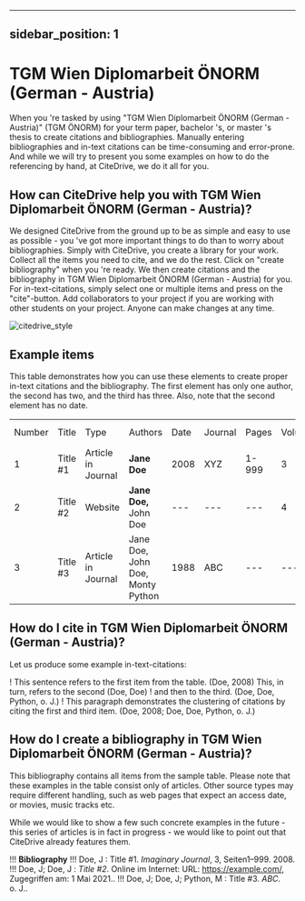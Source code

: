 
---
sidebar_position: 1
---

# TGM Wien Diplomarbeit ÖNORM (German - Austria)

When you 're tasked by using "TGM Wien Diplomarbeit ÖNORM (German - Austria)" (TGM ÖNORM) for your term paper, bachelor 's, or master 's thesis to create citations and bibliographies.
Manually entering bibliographies and in-text citations can be time-consuming and error-prone. And while we will try to present you some examples on how to do the referencing by hand, at CiteDrive, we do it all for you.

<!---
## About  TGM Wien Diplomarbeit ÖNORM (German - Austria)

* Title: TGM Wien Diplomarbeit ÖNORM (German - Austria)
* Short Title (Id): TGM ÖNORM)
* Authors: TGM Wien Diplomarbeit ÖNORM (German - Austria)
* Download: TGM Wien Diplomarbeit ÖNORM (German - Austria)
 --->

## How can CiteDrive help you with TGM Wien Diplomarbeit ÖNORM (German - Austria)?

We designed CiteDrive from the ground up to be as simple and easy to use as possible - you 've got more important things to do than to worry about bibliographies. Simply with CiteDrive, you create a library for your work. Collect all the items you need to cite, and we do the rest. Click on "create bibliography" when you 're ready. We then create citations and the bibliography in TGM Wien Diplomarbeit ÖNORM (German - Austria) for you. For in-text-citations, simply select one or multiple items and press on the "cite"-button. Add collaborators to your project if you are working with other students on your project. Anyone can make changes at any time.


![citedrive_style](images/tgm-wien-diplomarbeit-onorm-german--austria.svg "Choose TGM Wien Diplomarbeit ÖNORM (German - Austria) in the CiteDrive App")


## Example items

This table demonstrates how you can use these elements to create proper in-text citations and the bibliography. The first element has only one author, the second has two, and the third has three. Also, note that the second element has no date.


<table>
  <tr>
   <td>Number
   </td>
   <td>Title
   </td>
   <td>Type
   </td>
   <td>Authors
   </td>
   <td>Date
   </td>
   <td>Journal
   </td>
   <td>Pages
   </td>
   <td>Volume
   </td>
   <td>Issue
   </td>
   <td>Access Date
   </td>
  </tr>
  <tr>
   <td>1
   </td>
   <td>Title #1
   </td>
   <td>Article in Journal
   </td>
   <td><strong>Jane Doe</strong>
   </td>
   <td>2008
   </td>
   <td>XYZ
   </td>
   <td>1-999
   </td>
   <td>3
   </td>
   <td>2
   </td>
   <td>--
   </td>
  </tr>
  <tr>
   <td>
2
   </td>
   <td>Title #2
   </td>
   <td>Website
   </td>
   <td><strong>Jane Doe, </strong>John Doe
   </td>
   <td>---
   </td>
   <td>---
   </td>
   <td>---
   </td>
   <td>4
   </td>
   <td>---
   </td>
   <td>2020-05-01
   </td>
  </tr>
  <tr>
   <td>3
   </td>
   <td>Title #3
   </td>
   <td>Article in Journal
   </td>
   <td>Jane Doe, John Doe, Monty Python
   </td>
   <td>1988
   </td>
   <td>ABC
   </td>
   <td>---
   </td>
   <td>---
   </td>
   <td>16
   </td>
   <td>---
   </td>
  </tr>
</table>



## How do I cite in  TGM Wien Diplomarbeit ÖNORM (German - Austria)?

Let us produce some example in-text-citations:

! This sentence refers to the first item from the table. (Doe, 2008) This, in turn, refers to the second (Doe, Doe)
! and then to the third.  (Doe, Doe, Python, o. J.)
! This paragraph demonstrates the clustering of citations by citing the first and third item. (Doe, 2008; Doe, Doe, Python, o. J.)



## How do I create a bibliography in TGM Wien Diplomarbeit ÖNORM (German - Austria)?

This bibliography contains all items from the sample table. Please note that these examples in the table consist only of articles. Other source types may require different handling, such as web pages that expect an access date, or movies, music tracks etc.

While we would like to show a few such concrete examples in the future - this series of articles is in fact in progress - we would like to point out that CiteDrive already features them.


!!! **Bibliography**
!!! Doe, J : Title #1.  <i>Imaginary Journal</i>,  3, Seiten1–999. 2008.
!!! Doe, J; Doe, J : <i>Title #2</i>. Online im Internet: URL: https://example.com/,  Zugegriffen am: 1 Mai 2021..
!!! Doe, J; Doe, J; Python, M : Title #3.  <i>ABC</i>. o. J..


```
        